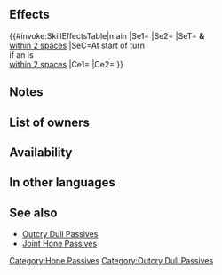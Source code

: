 {{Passive
|name=A/S Outcry Dull
|type=C
|exclusive=0
|canUseWeapon={{WeaponList|Close}}
|canUseMove={{MoveList|Cavalry}}
|properties=random_owner
|1name=A/S Outcry Dull
|alt1name=A S Outcry Dull
|1tagid=SID_攻速鼓譟・強化無効
|1effect=At start of turn, if unit is within 2 spaces of an ally, grants Atk/Spd+6 and "neutralizes foe's bonuses during combat" to unit and allies within 2 spaces of unit for 1 turn.<br><br>Grants bonus to unit's Atk/Spd = number of allies on the map with the "neutralizes foe's bonuses during combat" status effect active + 2 (excluding unit; max 5) and deals damage = number of spaces from start position to end position of whoever initiated combat × 2 during combat (max 8; excluding area-of-effect Specials).
|1cost=300
|1required=Hone Atk 3;Hone Spd 3
}}
==Effects==
{{#invoke:SkillEffectsTable|main
|Se1={{Eft|Bonuses|Atk/Spd|6}}
|Se2={{SEt|Neutralize Bonuses}}
|SeT={{Tgt|Unit}} '''&''' {{Tgt|Allies}}<br>[[within 2 spaces]]
|SeC=At start of turn<br>if an {{Tgt|Ally}} is<br>[[within 2 spaces]]
|Ce1={{Eft|Temporary buffs|Atk/Spd|{{Tgt|Allies}} with<br>{{SEt|Neutralize Bonuses}}, +2|max=5}}
|Ce2={{Eft|Damage Boost|2 x spaces initiator moved|max=8}}
}}
==Notes==
{{Bonuses}}
{{Neutralize Bonuses}}
{{Temporary buffs}}
{{FlatDamageBoost|X (max: 8)}}
{{SpacesFromStarttoEnd}}
==List of owners==
{{Skill Hero List}}
==Availability==
{{PassiveFocusList}}
{{PassiveDistributionList}}
{{PassiveCombatManualList}}
==In other languages==
{{OtherLanguages
|english=A/S Outcry Dull
|japanese=
|german=
|spanishEU=
|spanishLA=
|french=
|italian=
|chineseTW=
|portuguese=
}}

==See also==
{{See also skills|cond=Description LIKE '%number of allies on the map with%' AND Exclusive='1'}}
* [[Skill families/C Passives#Outcry Dull|Outcry Dull Passives]]
* [[Skill families/C Passives#Joint Hone|Joint Hone Passives]]
{{Passives Navbox|C}}
[[Category:Hone Passives]]
[[Category:Outcry Dull Passives]]